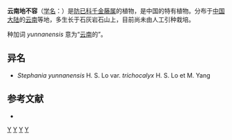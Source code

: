 {{Speciesbox 
| taxon = Stephania yunnanensis
| authority = H.S.Lo, 1982
| subdivision_ranks =[[变种|变种]]
| subdivision =
* 云南地不容 ''S. y.'' var. ''yunnanensis''
* [[毛萼地不容|毛萼地不容]] ''S. y.'' var. ''trichocalyx''
}}

'''云南地不容'''（[[学名|学名]]：{{lang|la|''Stephania yunnanensis''}}）是[[防已科|防已科]][[千金藤属|千金藤属]]的植物，是中国的特有植物。分布于[[中国大陆|中国大陆]]的[[云南|云南]]等地，多生长于石灰岩石山上，目前尚未由人工引种栽培。

种加词 ''yunnanensis'' 意为“[[云南|云南]]的”。

== 异名 ==
* ''Stephania yunnanensis'' H. S. Lo var. ''trichocalyx'' H. S. Lo et M. Yang

== 参考文献 ==
<div class="references-small">
* {{cite web| url =http://www.bioinfo.cn/db05/KmzwSpecies.php?action=view&id=13526| title =云南地不容（原变种）| work =《中国高等植物数据库全库》| publisher =中国科学院微生物研究所| author =昆明植物研究所| accessdate =2009-02-24| deadurl =yes| archiveurl =https://web.archive.org/web/20160305001852/http://www.bioinfo.cn/db05/KmzwSpecies.php?action=view&id=13526| archivedate =2016-03-05}}
</div>
{{Taxonbar|from=Q10880795}}

[[Category:千金藤属|Y]]
[[Category:中國特有植物|Y]]
[[Category:云南植物|Y]]
[[Category:1982年描述的植物|Y]]